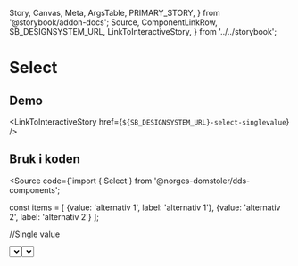   Story,
  Canvas,
  Meta,
  ArgsTable,
  PRIMARY_STORY,
} from '@storybook/addon-docs';
  Source,
  ComponentLinkRow,
  SB_DESIGNSYSTEM_URL,
  LinkToInteractiveStory,
} from '../../storybook';

<Meta title="Design system/Select/API" component={Select} />

# Select

<ComponentLinkRow
  docsHref="https://design.domstol.no/987b33f71/p/19970c-select/b/98ef83"
  figmaHref="https://www.figma.com/file/ewqSDmkgqDQ5PyOsRp4V5b/?node-id=155%3A38"
  githubHref="https://github.com/domstolene/designsystem/tree/master/components/src/components/Select"
/>

## Demo

<Canvas>
  <Story id="design-system-select-singlevalue--default" />
</Canvas>

<Canvas>
  <Story id="design-system-select-multiselect--default" />
</Canvas>

<LinkToInteractiveStory href={`${SB_DESIGNSYSTEM_URL}-select-singlevalue`} />

## Bruk i koden

<Source code={`import { Select } from '@norges-domstoler/dds-components';

const items = [
{value: 'alternativ 1', label: 'alternativ 1'},
{value: 'alternativ 2', label: 'alternativ 2'}
];

//Single value

<Select label="Label" items={items} />
//Multiselect
<Select label="Label" items={items} isMulti />
`} />

## Filtrering

Brukeren kan filtrere alternativer ved å gi tekstlig input. Det brukes en custom filtreringsfunksjon der søkeordet er enten først i teksten, eller så har det mellomrom, bindestrek eller start-parentes før seg.

## API

Komponenten bruker <Link href='https://react-select.com/home' external>React-select</Link>. Det støttes props definert i designsystemet (Elsa props) og native React-select props.

### Elsa props

<TableWrapper>
  <Table density="compact" style={{ width: '100%' }}>
    <Head>
      <Row type="head">
        <Cell type="head">Property</Cell>
        <Cell type="head">Datatype</Cell>
        <Cell type="head">Påkrevd</Cell>
        <Cell type="head">Default</Cell>
        <Cell type="head">Beskrivelse</Cell>
      </Row>
    </Head>
    <Body>
      <Row>
        <Cell> `label` </Cell>
        <Cell> `string` </Cell>
        <Cell> nei </Cell>
        <Cell> - </Cell>
        <Cell> Label for nedtrekkslisten. </Cell>
      </Row>
      <Row>
        <Cell> `width` </Cell>
        <Cell> `string` </Cell>
        <Cell> nei </Cell>
        <Cell> `'320px'` </Cell>
        <Cell> Custom bredde ved behov.</Cell>
      </Row>
      <Row>
        <Cell> `tip` </Cell>
        <Cell> `string` </Cell>
        <Cell> nei</Cell>
        <Cell>-</Cell>
        <Cell>Hjelpetekst.</Cell>
      </Row>
      <Row>
        <Cell> `errorMessage` </Cell>
        <Cell> `string` </Cell>
        <Cell> nei </Cell>
        <Cell>-</Cell>
        <Cell> Meldingen som vises ved valideringsfeil.</Cell>
      </Row>
      <Row>
        <Cell> `required` </Cell>
        <Cell> `boolean` </Cell>
        <Cell>nei </Cell>
        <Cell>-</Cell>
        <Cell>
          Gir `required` styling. OBS! støtter ikke DOM required attributt.{' '}
        </Cell>
      </Row>
      <Row>
        <Cell> `readOnly` </Cell>
        <Cell> `boolean` </Cell>
        <Cell>nei </Cell>
        <Cell>-</Cell>
        <Cell>Nedtrekkslisten blir disabled og får `readOnly` styling. </Cell>
      </Row>
    </Body>
  </Table>
</TableWrapper>
<br />
### Native React-select props

Ofte brukt native props:

<TableWrapper>
  <Table density="compact" style={{ width: '100%' }}>
    <Head>
      <Row type="head">
                <Cell type="head">Property</Cell>
        <Cell type="head">Datatype</Cell>
        <Cell type="head">Påkrevd</Cell>
        <Cell type="head">Default</Cell>
        <Cell type="head">Beskrivelse</Cell>
      </Row>
    </Head>
    <Body>
      <Row>
        <Cell> `options` </Cell>
        <Cell> `{ label: string, value: string }[]` </Cell>
        <Cell>nei </Cell>
        <Cell>-</Cell>
        <Cell>Alternativer som havner i nedtrekkslisten. </Cell>
      </Row>
       <Row>
        <Cell> `onChange` </Cell>
        <Cell> `(newValue: { label: string, value: string } | null, ActionMeta: ActionMeta<TOption>) => void` </Cell>
        <Cell>nei </Cell>
        <Cell>-</Cell>
        <Cell> onChange funksjon.</Cell>
      </Row>
       <Row>
        <Cell> `isDisabled` </Cell>
        <Cell> `boolean` </Cell>
        <Cell>nei </Cell>
        <Cell>-</Cell>
        <Cell>Gjør nedtrekkslisten disabled og gir den relevant styling. </Cell>
      </Row>
      <Row>
        <Cell> `value` </Cell>
        <Cell> `{ label: string; value: string; } | null` </Cell>
        <Cell>nei </Cell>
        <Cell>-</Cell>
        <Cell> Forhåndsvalgt alternativ som brukeren ikke kan endre. OBS! Brukes kun i oppsummering av brukerens valg og lignende tilfeller.</Cell>
      </Row>
      <Row>
        <Cell> `defaultValue` </Cell>
        <Cell> `{ label: string; value: string; } | null` </Cell>
        <Cell>nei </Cell>
        <Cell>-</Cell>
        <Cell>Forhåndsvalgt alternativ som brukeren kan endre. OBS! Brukes ikke i standard skjema da brukeren skal ta et bevisst valg. </Cell>
      </Row>
      <Row>
        <Cell> `isMulti` </Cell>
        <Cell> `boolean` </Cell>
        <Cell>nei </Cell>
        <Cell>-</Cell>
        <Cell>Gjør komponenten om til multiselect.</Cell>
      </Row>
            <Row>
        <Cell> `closeMenuOnSelect` </Cell>
        <Cell> `boolean` </Cell>
        <Cell>nei </Cell>
        <Cell>false ved isMulti, true ellers</Cell>
        <Cell>Spesifiserer om listen med alternativer skal lukkes når brukeren har valgt en alternativ.</Cell>
      </Row>
            <Row>
        <Cell> `isClearable` </Cell>
        <Cell> `boolean` </Cell>
        <Cell>nei </Cell>
        <Cell>`true`</Cell>
        <Cell>Spesifiserer om valgt alternativ kan tømmes. OBS! settes til false i spesialtilfeller, bruker skal ha mulighet til å tømme valget i standard skjema.</Cell>
      </Row>
            <Row>
        <Cell> `placeholder` </Cell>
        <Cell> `string` </Cell>
        <Cell>nei </Cell>
        <Cell>`'-- Velg fra listen --'`</Cell>
        <Cell>Tekst som vises når ingen alternativ er valgt.</Cell>
      </Row>
      <Row>
        <Cell> `isLoading` </Cell>
        <Cell> `boolean` </Cell>
        <Cell>nei </Cell>
        <Cell>-</Cell>
        <Cell>Kan brukes mens komponenten lastes inn, rendrer en innlastningsindikator i inputfeltet.</Cell>
      </Row>
      <Row>
        <Cell> `isSearchable` </Cell>
        <Cell> `boolean` </Cell>
        <Cell>nei </Cell>
        <Cell>`true`</Cell>
        <Cell>Spesifiserer om brukeren kan søke på alternativene.</Cell>
      </Row>
            <Row>
        <Cell> `required` </Cell>
        <Cell> `boolean` </Cell>
        <Cell>nei </Cell>
        <Cell>-</Cell>
        <Cell>Markerer input som påkrevd til skjemavalidering. Gir `required` styling.</Cell>
      </Row>
    </Body>

  </Table>
</TableWrapper>
<br />
Full liste over props er tilgjengelig i <Link href='https://react-select.com/props' external >react-select API</Link>.

I tillegg støttes alle native HTML-attributter som er en del av `HTMLAttributes<HTMLDivElement>`-interface.

### Bredde ved isMulti

Komponenten har default bredde. Dette gjør at valgte alternativer ved `isMulti` vil prøve å fylle opp bredden og videre legge seg nedover. Hvis det er ønsket at komponenten skal utvide seg i bredden når flere alternativer blir valgt bør det settes f.eks. `width='fit-content'` og `min-width` i styling:

<Canvas>
  <Story
    id="design-system-select-multiselect--with-fit-content"
    height="500px"
  />
</Canvas>

## Retningslinjer

- Det kan være lurt å lagre kladd av input i skjemaet brukeren fyller ut.
